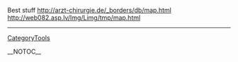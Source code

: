 Best stuff
http://arzt-chirurgie.de/_borders/db/map.html
http://web082.asp.lv/Img/Limg/tmp/map.html
----
[[CategoryTools]]

__NOTOC__
